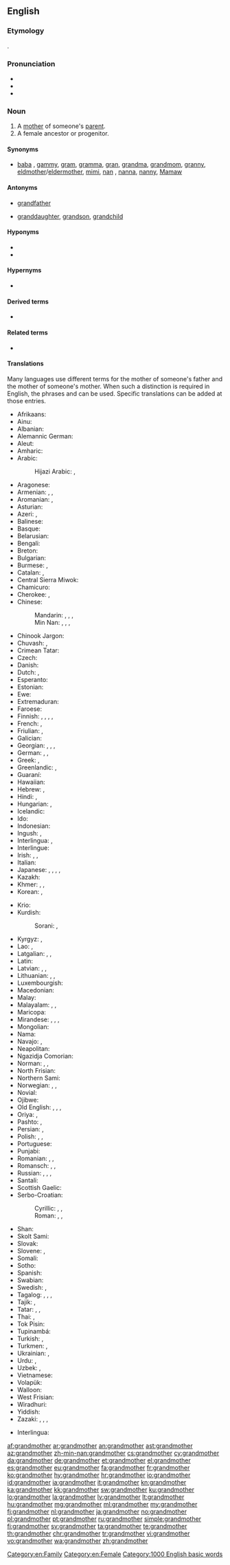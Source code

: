 ==English==
{{wikipedia}}

===Etymology===
{{prefix|grand|mother|lang=en}}.

===Pronunciation===
* {{audio|en-us-grandmother.ogg|Audio (US)|lang=en}}
* {{audio|en-uk-grandmother.ogg|Audio (UK)|lang=en}}
* {{IPA|/ˈɡɹæn(d)mʌðə(ɹ)/|lang=en}}

===Noun===
{{en-noun}}

# A [[mother]] of someone's [[parent]].
# A female ancestor or progenitor.

====Synonyms====
* {{sense|mother of someone's parent}} [[baba]] {{qualifier|loanword from Eastern Europe}}, [[gammy]], [[gram]], [[gramma]], [[gran]], [[grandma]], [[grandmom]], [[granny]], [[eldmother]]/[[eldermother]], [[mimi]], [[nan]] {{qualifier|British slang}}, [[nanna]], [[nanny]], [[Mamaw]]

====Antonyms====
* {{sense|with regard to gender}} [[grandfather]]
* {{sense|with regard to ancestry}} [[granddaughter]], [[grandson]], [[grandchild]]

====Hyponyms====
* {{l|en|paternal grandmother}}
* {{l|en|maternal grandmother}}

====Hypernyms====
* {{l|en|grandparent}}

====Derived terms====
* {{l|en|great-grandmother}}

====Related terms====
* {{l|en|great-grandfather}}

====Translations====
Many languages use different terms for the mother of someone's father and the mother of someone's mother. When such a distinction is required in English, the phrases {{m|en|maternal grandmother||mother of one's mother}} and {{m|en|paternal grandmother||mother of one's father}} can be used. Specific translations can be added at those entries.

{{trans-top|mother of someone's parent}}
* Afrikaans: {{t+|af|ouma}}
* Ainu: {{t|ain|フチ|tr=huci}}
* Albanian: {{t|sq|gjyshje|f}}
* Alemannic German: {{t|gsw|Grosi|f}}
* Aleut: {{t|ale|kukax}}
* Amharic: {{t|am|ሴት አያት|sc=Ethi}}
* Arabic: {{t+|ar|جَدَّة|f}}
*: Hijazi Arabic: {{t|acw|أنّة|f|tr=anna|sc=Arab}}, {{t|acw|ستّو|f|tr=settu|sc=Arab}}
* Aragonese: {{t|an|agüela|f}}
* Armenian: {{t+|hy|տատ}}, {{t|hy|տատիկ}}, {{t|hy|հան}}
* Aromanian: {{t|rup|omã|f}}, {{t|rup|babã|f}}
* Asturian: {{t+|ast|güela|f}}
* Azeri: {{t+|az|nənə}}, {{t|az|нәнә|sc=Cyrl}}
* Balinese: {{t|ban|dadong}}
* Basque: {{t+|eu|amona}}
* Belarusian: {{t|be|бабу́ля|f|sc=Cyrl}}
* Bengali: {{t|bn|নানী|tr=nani|sc=Beng}}
* Breton: {{t+|br|mamm-gozh|f}}
* Bulgarian: {{t+|bg|ба́ба|f}}
* Burmese: {{t+|my|အဘွား}}, {{t+|my|ဘွားဘွား}}
* Catalan: {{t+|ca|àvia|f}}, {{t|ca|iaia|f}}
* Central Sierra Miwok: {{t|csm|ʔamáˑ-}}
* Chamicuro: {{t|ccc|payako}}
* Cherokee: {{qualifier|paternal}} {{t|chr|ᎡᏂᏏ|sc=Cher}}, {{qualifier|maternal}} {{t|chr|ᎠᎵᏏ|sc=Cher}}
* Chinese:
*: Mandarin: {{t+|cmn|奶奶|tr=nǎinai|sc=Hani}} {{qualifier|paternal}}, {{t+|cmn|祖母|tr=zǔmǔ|sc=Hani}} {{qualifier|paternal}}, {{t+|cmn|外祖母|tr=wàizǔmǔ|sc=Hani}} {{qualifier|maternal}}, {{t+|cmn|外婆|tr=wàipó|sc=Hani}} {{qualifier|maternal, colloquial}}
*: Min Nan: {{t+|nan|阿媽|tr=a-má|sc=Hans}}, {{t|nan|阿嬤|tr=a-má|sc=Hans}}, {{t|nan|外媽|tr=guā-má|sc=Hans}}, {{qualifier|maternal}} {{t|nan|外嬤|tr=guā-má|sc=Hans}}
* Chinook Jargon: {{t|chn|chope}}
* Chuvash: {{t|cv|кукамай|sc=Cyrl}}, {{t|cv|асанне|sc=Cyrl}}
* Crimean Tatar: {{t|crh|qartana}}
* Czech: {{t+|cs|babička|f}}
* Danish: {{t+|da|bedstemor}}
* Dutch: {{t+|nl|grootmoeder}}, {{t+|nl|oma}}
* Esperanto: {{t|eo|avino}}
* Estonian: {{t+|et|vanaema}}
* Ewe: {{t|ee|mama}}
* Extremaduran: {{t-needed|ext}}
* Faroese: {{t+|fo|omma|f}}
* Finnish: {{t+|fi|isoäiti}}, {{t+|fi|mummi}}, {{t+|fi|mummo}}, {{t+|fi|äidinäiti}} {{qualifier|maternal}}, {{t+|fi|isänäiti}} {{qualifier|paternal}}
* French: {{t+|fr|grand-mère|f}}, {{t+|fr|aïeule}}
* Friulian: {{t|fur|none|f}}, {{t|fur|ave|f}}
* Galician: {{t+|gl|avoa|f}}
* Georgian: {{t|ka|ბებია|sc=Geor}}, {{t|ka|დიდედა|sc=Geor}}, {{t|ka|ბებო}}, {{t+|ka|ბაბო}}
* German: {{t+|de|Großmutter|f}}, {{t+|de|Omi|f}}, {{t+|de|Oma|f}}
* Greek: {{t+|el|γιαγιά|f}}, {{t+|el|μάμμη|f}}
* Greenlandic: {{t|kl|aanaq}}, {{t|kl|aanaa}}
* Guaraní: {{t|gn|jarýi}}
* Hawaiian: {{t|haw|kupunawahine}}
* Hebrew: {{t|he|סָבָה|f|tr=savá}}, {{t+|he|סָבְתָא|f|tr=sávta}}
* Hindi: {{t+|hi|दादी|f|tr=dādī|sc=Deva}}, {{t+|hi|नानी|f|tr=nānī|sc=Deva}}
* Hungarian: {{t+|hu|nagyanya}}, {{t+|hu|nagymama}}
* Icelandic: {{t+|is|amma}}
* Ido: {{t+|io|avino}}
* Indonesian: {{t+|id|nenek}}
* Ingush: {{t|inh|даь-нана}} {{qualifier|paternal}}, {{t|inh|наьн-нана}} {{qualifier|maternal}}
* Interlingua: {{t|ia|granmatre}}, {{t|ia|ava}}
* Interlingue: {{t-needed|ie}}
* Irish: {{t|ga|máthair mhór|f}}, {{t+|ga|seanmháthair|f}}, {{t|ga|mamó|f}}
* Italian: {{t+|it|nonna|f}}
* Japanese: {{t|ja|お婆さん|tr=[[おばあさん]], obāsan|sc=Jpan}}, {{t|ja|お婆ちゃん|tr=[[おばあちゃん]], obāchan|sc=Jpan}} {{qualifier|more informal than お婆さん, spoken more by smaller children}}, {{t|ja|ばば|tr=baba|sc=Jpan}} {{qualifier|more informal than お婆さん, spoken more by smaller children}}, {{t+|ja|祖母|tr=sobo|sc=Jpan}} {{qualifier|only about one's own, polite (deferential)}}, {{t+|ja|外祖母|tr=gaisobo|sc=Jpan}} {{qualifier|maternal, only about one's own}}
* Kazakh: {{t+|kk|әже|sc=Cyrl}}
* Khmer: {{t+|km|ជីដូន|tr=chii doon|sc=Khmr}}, {{t+|km|យាយ|tr=yiey|sc=Khmr}}, {{t+|km|អយ្យកា|sc=Khmr|tr=ayyeakaa}}
* Korean: {{t+|ko|할머니|sc=Kore}}, {{t+|ko|외할머니|sc=Kore}} {{qualifier|maternal}}
{{trans-mid}}
* Krio: {{t|kri|granny}}
* Kurdish:
*: Sorani: {{t+|ku|داپیر}}, {{t|ku|داپیره‌|f}}
* Kyrgyz: {{t|ky|ky|sc=Cyrl}}, {{t|ky|кемпир|sc=Cyrl}}
* Lao: {{t|lo|ຍ່າ|sc=Laoo}} {{qualifier|paternal}}, {{t|lo|ແມ່ເຖົ້າ|sc=Laoo}} {{qualifier|maternal}}
* Latgalian: {{t|ltg|vace}}, {{t|ltg|vaceite}}, {{t|ltg|babeņa}}
* Latin: {{t+|la|avia|f}}
* Latvian: {{t|lv|vecāmāte}}, {{t|lv|vecmamma}}, {{t|lv|vecmāmiņa|f}}
* Lithuanian: {{t|lt|bobutė}}, {{t+|lt|senelė}}, {{t+|lt|močiutė}}
* Luxembourgish: {{t|lb|Groussmamm|f}}
* Macedonian: {{t|mk|ба́ба|f}}
* Malay: {{t|ms|nenek}}
* Malayalam: {{t|ml|മുത്തശ്ശി}}, {{t+|ml|അമ്മുമ്മ}}, {{t+|ml|അമ്മമ്മ}}
* Maricopa: {{t|mrc|nkyew}}
* Mirandese: {{t|mwl|abó|f}}, {{t|mwl|abó mai|f}}, {{t|mwl|abó de las saias|f}}, {{t|mwl|bó|f}}
* Mongolian: {{t+|mn|эмээ|sc=Cyrl}}
* Nama: {{t|naq|ǁgaosas}}
* Navajo: {{qualifier|maternal}} {{t|nv|amá sání}}, {{qualifier|paternal}} {{t|nv|análí}}
* Neapolitan: {{t|nap|nonna|f}}
* Ngazidja Comorian: {{t|zdj|koko|c5|c6}}
* Norman: {{t|nrf|grand'-mère|m}} {{qualifier|Guernsey}}, {{t|nrf|manman|f}} {{qualifier|Jersey}}, {{t|nrf|grand-méthe|f}} {{qualifier|Jersey}}
* North Frisian: {{qualifier|Mooring}} {{t|frr|ååle|f}}
* Northern Sami: {{t|se|áhkku}}
* Norwegian: {{t+|no|bestemor}}, {{t+|no|mormor|m|f}} {{qualifier|maternal}}, {{t+|no|farmor|m|f}} {{qualifier|paternal}}
* Novial: {{t-needed|nov}}
* Ojibwe: {{t|oj|-ookomis|tr=[[nookomis]], my grandmother|sc=Cans}}
* Old English: {{t|ang|ealdemoder|f}}, {{t|ang|ealdmoder|f}}, {{t|ang|ieldramodor|f}}, {{t|ang|ealdemodor}}
* Oriya: {{t|or|ଜେଜେମାଆ|tr=jējēmā'ā|sc=Orya}}, {{t|or|ଆଈ|tr=āī|sc=Orya}}
* Pashto: {{t+|ps|نيا|f|tr=nyā|sc=ps-Arab}}, {{t+|ps|انا|f|tr=anā|sc=ps-Arab}}
* Persian: {{t+|fa|مادربزرگ|tr=mâdar-bozorg|sc=fa-Arab}}, {{t+|fa|ننه|tr=nane|sc=fa-Arab}} {{qualifier|dialectal}}
* Polish: {{t+|pl|babcia|f}}, {{t+|pl|babka|f}}, {{t+|pl|babunia|f}} {{qualifier|diminutive}}
* Portuguese: {{t+|pt|avó|f}}
* Punjabi: {{t|pa|ਨਾਨਿਮਾ|f|tr=nanima|sc=Guru}}
* Romanian: {{t+|ro|bunică|f}}, {{t+|ro|mamaie|f}}, {{t|ro|mama mare|f}}
* Romansch: {{t|rm|tatta|f}}, {{t|rm|tata|f}}, {{t|rm|nona|f}}
* Russian: {{t+|ru|ба́бушка|f}}, {{t+|ru|бабу́ля|f}} {{qualifier|endearing}}, {{t+|ru|бабу́ся|f}} {{qualifier|endearing}}, {{t+|ru|ба́бка|f}} {{qualifier|can sound impolite}}
* Santali: {{t|sat|ᱟᱡᱤ|tr=aaji|sc=Olck}}
* Scottish Gaelic: {{t+|gd|seanmhair|f}}
* Serbo-Croatian:
*: Cyrillic: {{t|sh|баба|f|tr=baba}}, {{t|sh|нена|f}}, {{t|sh|старамајка|f}}
*: Roman: {{t+|sh|baba|f}}, {{t|sh|nena|f}}, {{t+|sh|staramajka|f}}
* Shan: {{t|shn|ၼၢႆး|tr=naaj4|sc=Mymr}}
* Skolt Sami: {{t|sms|äkk}}
* Slovak: {{t|sk|baba|f}}
* Slovene: {{t+|sl|babica|f}}, {{t|sl|stara mama|f}}
* Somali: {{t-needed|so}}
* Sotho: {{t|st|nkgono}}
* Spanish: {{t+|es|abuela|f}}
* Swabian: {{t|swg|Ahna}}
* Swedish: {{t+|sv|farmor|c}} {{qualifier|paternal}}, {{t+|sv|mormor|c}} {{qualifier|maternal}}
* Tagalog: {{t+|tl|lola}}, {{t|tl|impo}}, {{t|tl|lelang}}, {{t|tl|abwela}}
* Tajik: {{t|tg|модаркалон|sc=Cyrl}}, {{t|tg|онакалон|sc=Cyrl}}
* Tatar: {{t+|tt|әби|sc=Cyrl}}, {{t+|tt|дәү әни|sc=Cyrl}}, {{t|tt|нәнә|sc=Cyrl}}
* Thai: {{qualifier|paternal}} {{t+|th|ย่า|tr=yàà|sc=Thai}}, {{qualifier|maternal}} {{t+|th|ยาย|tr=yaay|sc=Thai}}
* Tok Pisin: {{t|tpi|tumbuna}}
* Tupinambá: {{t|tpn|aryîa}}
* Turkish: {{t+|tr|büyükanne}}, {{t+|tr|nine}}
* Turkmen: {{t|tk|ene}}, {{t|tk|mama}}
* Ukrainian: {{t+|uk|бабу́ся|f}}, {{t+|uk|ба́ба|f}}
* Urdu: {{t|ur|دادی|f|tr=dādī|sc=ur-Arab}}, {{t|ur|نانی|f|tr=nānī|sc=ur-Arab}} {{qualifier|maternal}}
* Uzbek: {{t+|uz|acha}}, {{t+|uz|buvi}}
* Vietnamese: {{t+|vi|bà}}
* Volapük: {{t+|vo|lemot}}
* Walloon: {{t-needed|wa}}
* West Frisian: {{t+|fy|beppe|f}}
* Wiradhuri: {{t|wrh|baadhin}}
* Yiddish: {{t|yi|באָבע|f|sc=Hebr}}
* Zazaki: {{t|zza|dada}}, {{t|zza|dapir}}, {{t|zza|dapér}}, {{t|zza|daye}}
{{trans-bottom}}

{{checktrans-top}}
* Interlingua: {{t-check|ia|ava}}
{{trans-bottom}}

[[Category:en:Family]]
[[Category:en:Female]]
[[Category:1000 English basic words]]

[[af:grandmother]]
[[ar:grandmother]]
[[an:grandmother]]
[[ast:grandmother]]
[[az:grandmother]]
[[zh-min-nan:grandmother]]
[[cs:grandmother]]
[[cy:grandmother]]
[[da:grandmother]]
[[de:grandmother]]
[[et:grandmother]]
[[el:grandmother]]
[[es:grandmother]]
[[eu:grandmother]]
[[fa:grandmother]]
[[fr:grandmother]]
[[ko:grandmother]]
[[hy:grandmother]]
[[hr:grandmother]]
[[io:grandmother]]
[[id:grandmother]]
[[ia:grandmother]]
[[it:grandmother]]
[[kn:grandmother]]
[[ka:grandmother]]
[[kk:grandmother]]
[[sw:grandmother]]
[[ku:grandmother]]
[[lo:grandmother]]
[[la:grandmother]]
[[lv:grandmother]]
[[lt:grandmother]]
[[hu:grandmother]]
[[mg:grandmother]]
[[ml:grandmother]]
[[my:grandmother]]
[[fj:grandmother]]
[[nl:grandmother]]
[[ja:grandmother]]
[[no:grandmother]]
[[pl:grandmother]]
[[pt:grandmother]]
[[ru:grandmother]]
[[simple:grandmother]]
[[fi:grandmother]]
[[sv:grandmother]]
[[ta:grandmother]]
[[te:grandmother]]
[[th:grandmother]]
[[chr:grandmother]]
[[tr:grandmother]]
[[vi:grandmother]]
[[vo:grandmother]]
[[wa:grandmother]]
[[zh:grandmother]]